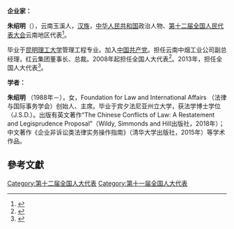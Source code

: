 '''企业家：'''

'''朱绍明'''（{{bd|1958年||}}），云南玉溪人，[[汉族|汉族]]，[[中华人民共和国|中华人民共和国]]政治人物、[[第十二届全国人民代表大会|第十二届全国人民代表大会]]云南地区代表<ref>{{cite web|author=新华网|title=第十一届全国人大代表|url=http://news.xinhuanet.com/ziliao/2008-03/03/content_7708230.htm?node=36628|publisher=新华网|accessdate=2014-01-07|archive-date=2014-01-10|archive-url=https://web.archive.org/web/20140110211415/http://news.xinhuanet.com/ziliao/2008-03/03/content_7708230.htm?node=36628|dead-url=no}}</ref>。

毕业于[[昆明理工大学|昆明理工大学]]管理工程专业。加入[[中国共产党|中国共产党]]。担任云南中烟工业公司副总经理，红云集团董事长、总裁。2008年起担任全国人大代表<ref>{{cite news|title=全国人大代表信息-朱绍明|url= http://210.82.31.1:8084/delegate/viewDelegate.action?dbid=112357|accessdate=2013-04-05|newspaper=全国人大网|archive-url=https://web.archive.org/web/20140523230151/http://www.npc.gov.cn/delegate/viewDelegate.action?dbid=112357|archive-date=2014-05-23|dead-url=yes}}</ref>。2013年，担任全国人大代表<ref>{{cite news|title=全国人大代表信息-朱绍明|url= http://210.82.31.1:8084/delegate/viewDelegate.action?dbid=122337|accessdate=2013-04-05|newspaper=全国人大网|archive-url=https://web.archive.org/web/20140524003802/http://www.npc.gov.cn/delegate/viewDelegate.action?dbid=122337|archive-date=2014-05-24|dead-url=yes}}</ref>。



'''学者：'''

'''朱绍明''' （1988年－），女，Foundation for Law and International Affairs （法律与国际事务学会）创始人、主席。毕业于宾夕法尼亚州立大学，获法学博士学位（J.S.D.）。出版有英文著作“The Chinese Conflicts of Law: A Restatement and Legisprudence Proposal”（Wildy, Simmonds and Hill出版社，2018年）；中文著作《企业非诉讼类法律实务操作指南》（清华大学出版社，2015年）等学术作品。

==參考文獻==
{{reflist}}
{{中国政治人物小作品}}

[[Category:第十二届全国人大代表|Category:第十二届全国人大代表]]
[[Category:第十一届全国人大代表|Category:第十一届全国人大代表]]